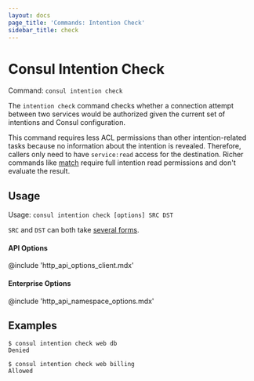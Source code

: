 ```yaml
---
layout: docs
page_title: 'Commands: Intention Check'
sidebar_title: check
---
```


# Consul Intention Check

Command: `consul intention check`

The `intention check` command checks whether a connection attempt between
two services would be authorized given the current set of intentions and
Consul configuration.

This command requires less ACL permissions than other intention-related
tasks because no information about the intention is revealed. Therefore,
callers only need to have `service:read` access for the destination. Richer
commands like [match](/docs/commands/intention/match) require full
intention read permissions and don't evaluate the result.

## Usage

Usage: `consul intention check [options] SRC DST`

`SRC` and `DST` can both take [several forms](/docs/commands/intention#source-and-destination-naming).

#### API Options

@include 'http_api_options_client.mdx'

#### Enterprise Options

@include 'http_api_namespace_options.mdx'

## Examples

```shell-session
$ consul intention check web db
Denied

$ consul intention check web billing
Allowed
```

